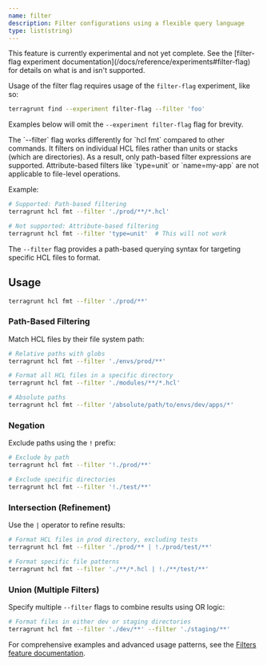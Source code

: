```yaml
---
name: filter
description: Filter configurations using a flexible query language
type: list(string)
---
```



<Aside type="tip" title="Experimental Feature">
This feature is currently experimental and not yet complete. See the [filter-flag experiment documentation](/docs/reference/experiments#filter-flag) for details on what is and isn't supported.

Usage of the filter flag requires usage of the `filter-flag` experiment, like so:

```bash
terragrunt find --experiment filter-flag --filter 'foo'
```

Examples below will omit the `--experiment filter-flag` flag for brevity.
</Aside>

<Aside type="note" title="Filter Behavior for HCL Format">
The `--filter` flag works differently for `hcl fmt` compared to other commands. It filters on individual HCL files rather than units or stacks (which are directories). As a result, only path-based filter expressions are supported. Attribute-based filters like `type=unit` or `name=my-app` are not applicable to file-level operations.

Example:
```bash
# Supported: Path-based filtering
terragrunt hcl fmt --filter './prod/**/*.hcl'

# Not supported: Attribute-based filtering
terragrunt hcl fmt --filter 'type=unit'  # This will not work
```
</Aside>

The `--filter` flag provides a path-based querying syntax for targeting specific HCL files to format.

## Usage

```bash
terragrunt hcl fmt --filter './prod/**'
```

### Path-Based Filtering
Match HCL files by their file system path:

```bash
# Relative paths with globs
terragrunt hcl fmt --filter './envs/prod/**'

# Format all HCL files in a specific directory
terragrunt hcl fmt --filter './modules/**/*.hcl'

# Absolute paths
terragrunt hcl fmt --filter '/absolute/path/to/envs/dev/apps/*'
```

### Negation
Exclude paths using the `!` prefix:

```bash
# Exclude by path
terragrunt hcl fmt --filter '!./prod/**'

# Exclude specific directories
terragrunt hcl fmt --filter '!./test/**'
```

### Intersection (Refinement)
Use the `|` operator to refine results:

```bash
# Format HCL files in prod directory, excluding tests
terragrunt hcl fmt --filter './prod/** | !./prod/test/**'

# Format specific file patterns
terragrunt hcl fmt --filter './**/*.hcl | !./**/test/**'
```

### Union (Multiple Filters)
Specify multiple `--filter` flags to combine results using OR logic:

```bash
# Format files in either dev or staging directories
terragrunt hcl fmt --filter './dev/**' --filter './staging/**'
```

For comprehensive examples and advanced usage patterns, see the [Filters feature documentation](/docs/features/filter).

